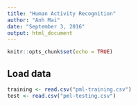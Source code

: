 ```yaml
---
title: "Human Activity Recognition"
author: "Anh Mai"
date: "September 3, 2016"
output: html_document
---
```


```r
knitr::opts_chunk$set(echo = TRUE)
```

## Load data

```r
training <- read.csv("pml-training.csv")
test <- read.csv("pml-testing.csv")
```